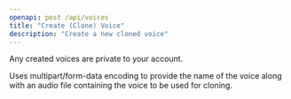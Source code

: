```yaml
---
openapi: post /api/voices
title: "Create (Clone) Voice"
description: "Create a new cloned voice"
---
```


Any created voices are private to your account.

Uses multipart/form-data encoding to provide the name of the voice along with an audio file containing the voice to be used for cloning.